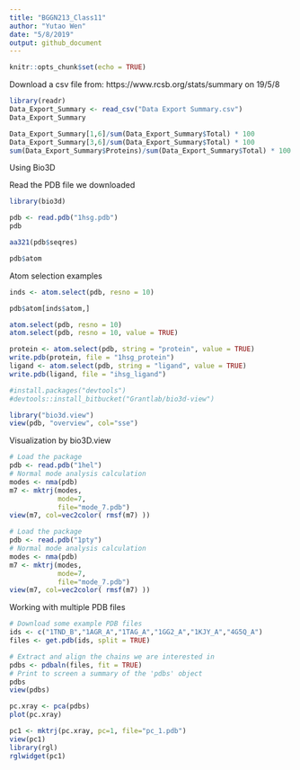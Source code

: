 ```yaml
---
title: "BGGN213_Class11"
author: "Yutao Wen"
date: "5/8/2019"
output: github_document
---
```


```r
knitr::opts_chunk$set(echo = TRUE)
```

Download a csv file from: https://www.rcsb.org/stats/summary on 19/5/8

```r
library(readr)
Data_Export_Summary <- read_csv("Data Export Summary.csv")
Data_Export_Summary
```

```r
Data_Export_Summary[1,6]/sum(Data_Export_Summary$Total) * 100
Data_Export_Summary[3,6]/sum(Data_Export_Summary$Total) * 100
sum(Data_Export_Summary$Proteins)/sum(Data_Export_Summary$Total) * 100

```

Using Bio3D

Read the PDB file we downloaded

```r
library(bio3d)
```

```r
pdb <- read.pdb("1hsg.pdb")
pdb
```

```r
aa321(pdb$seqres)
```

```r
pdb$atom
```

Atom selection examples

```r
inds <- atom.select(pdb, resno = 10)
```

```r
pdb$atom[inds$atom,]
```

```r
atom.select(pdb, resno = 10)
atom.select(pdb, resno = 10, value = TRUE)
```

```r
protein <- atom.select(pdb, string = "protein", value = TRUE)
write.pdb(protein, file = "1hsg_protein")
ligand <- atom.select(pdb, string = "ligand", value = TRUE)
write.pdb(ligand, file = "ihsg_ligand")
```


```r
#install.packages("devtools")
#devtools::install_bitbucket("Grantlab/bio3d-view")
```

```r
library("bio3d.view")
view(pdb, "overview", col="sse")
```

Visualization by bio3D.view

```r
# Load the package
pdb <- read.pdb("1hel")
# Normal mode analysis calculation
modes <- nma(pdb) 
m7 <- mktrj(modes,
            mode=7,
            file="mode_7.pdb")
view(m7, col=vec2color( rmsf(m7) ))
```

```r
# Load the package
pdb <- read.pdb("1pty")
# Normal mode analysis calculation
modes <- nma(pdb) 
m7 <- mktrj(modes,
            mode=7,
            file="mode_7.pdb")
view(m7, col=vec2color( rmsf(m7) ))
```

Working with multiple PDB files

```r
# Download some example PDB files
ids <- c("1TND_B","1AGR_A","1TAG_A","1GG2_A","1KJY_A","4G5Q_A") 
files <- get.pdb(ids, split = TRUE)
```

```r
# Extract and align the chains we are interested in
pdbs <- pdbaln(files, fit = TRUE)
# Print to screen a summary of the 'pdbs' object
pdbs
view(pdbs)
```


```r
pc.xray <- pca(pdbs)
plot(pc.xray)
```

```r
pc1 <- mktrj(pc.xray, pc=1, file="pc_1.pdb")
view(pc1)
library(rgl) 
rglwidget(pc1)
```

